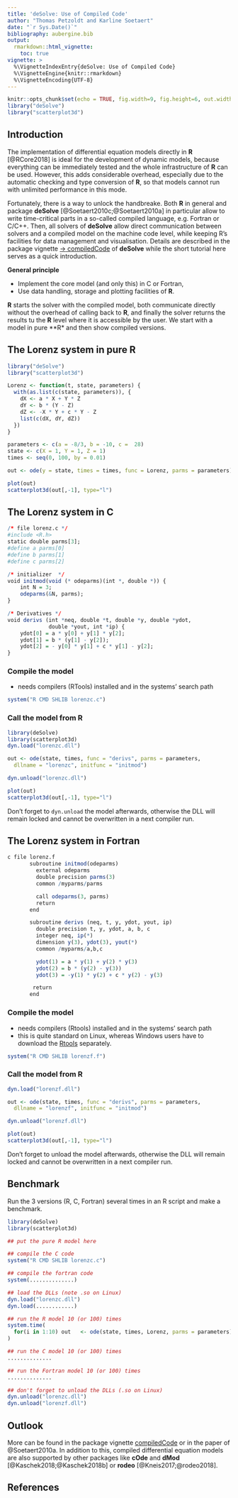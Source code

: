```yaml
---
title: 'deSolve: Use of Compiled Code'
author: "Thomas Petzoldt and Karline Soetaert"
date: "`r Sys.Date()`"
bibliography: aubergine.bib
output: 
  rmarkdown::html_vignette:
    toc: true
vignette: >
  %\VignetteIndexEntry{deSolve: Use of Compiled Code}
  %\VignetteEngine{knitr::rmarkdown}
  %\VignetteEncoding{UTF-8} 
---
```


```r
knitr::opts_chunk$set(echo = TRUE, fig.width=9, fig.height=6, out.width=600, out.height=400, fig.align="center")
library("deSolve")
library("scatterplot3d")
```


## Introduction

The implementation of differential equation models directly in **R** [@RCore2018] is ideal for the development of dynamic models, because everything can be immediately tested and the whole infrastructure of **R** can be used. However, this adds considerable overhead, especially due to the automatic checking and type conversion of **R**, so that models cannot run with unlimited performance in this mode.

Fortunately, there is a way to unlock the handbreake. Both **R** in general and package **deSolve** [@Soetaert2010c;@Soetaert2010a] in particular allow to write time-critical parts in a so-called compiled language, e.g. Fortran or C/C++. Then, all solvers of **deSolve** allow direct communication between solvers and a compiled model on the machine code level, while keeping R's facilities for data management and visualisation. Details are described in the package vignette [$\rightarrow$ compiledCode](https://CRAN.R-project.org/package=deSolve/vignettes/compiledCode.pdf) of **deSolve** while the short tutorial here serves as a quick introduction.

**General principle**

* Implement the core model (and only this) in C or Fortran,
* Use data handling, storage and plotting facilities of **R**.

**R** starts the solver with the compiled model, both communicate directly without the overhead of calling back to **R**, and finally the solver returns the results tu the **R** level where it is accessible by the user. We start with a model in pure **R* and then show compiled versions.

## The Lorenz system in pure R

```r
library("deSolve")
library("scatterplot3d")

Lorenz <- function(t, state, parameters) {
  with(as.list(c(state, parameters)), {
    dX <- a * X + Y * Z
    dY <- b * (Y - Z)
    dZ <- -X * Y + c * Y - Z
    list(c(dX, dY, dZ))
  })
}

parameters <- c(a = -8/3, b = -10, c =  28)
state <- c(X = 1, Y = 1, Z = 1)
times <- seq(0, 100, by = 0.01)

out <- ode(y = state, times = times, func = Lorenz, parms = parameters)

plot(out)
scatterplot3d(out[,-1], type="l")
```


## The Lorenz system in C


```r
/* file lorenz.c */
#include <R.h>
static double parms[3];
#define a parms[0]
#define b parms[1]
#define c parms[2]

/* initializer  */
void initmod(void (* odeparms)(int *, double *)) {
    int N = 3;
    odeparms(&N, parms);
}

/* Derivatives */
void derivs (int *neq, double *t, double *y, double *ydot,
             double *yout, int *ip) {
    ydot[0] = a * y[0] + y[1] * y[2];
    ydot[1] = b * (y[1] - y[2]);
    ydot[2] = - y[0] * y[1] + c * y[1] - y[2];
} 
```


### Compile the model

* needs compilers (RTools) installed and in the systems' search path

```r
system("R CMD SHLIB lorenzc.c")
```


### Call the model from R

```r
library(deSolve)
library(scatterplot3d)
dyn.load("lorenzc.dll")

out <- ode(state, times, func = "derivs", parms = parameters,
  dllname = "lorenzc", initfunc = "initmod")

dyn.unload("lorenzc.dll")

plot(out)
scatterplot3d(out[,-1], type="l")
```

Don't forget to `dyn.unload` the model afterwards, otherwise the DLL will remain 
locked and cannot be overwritten in a next compiler run.


## The Lorenz system in Fortran


<!---
Note:

Rmarkdown is capable to call fortran and c code directly from the code chunks, 
so it is (theoretically and practically) not necessary to have the c/fortran files 
on the hard disc. It then compiles it to a temprary dll 
(with a cryptic random file name) and loads this directly.

I don't use this here, intentionally. T.P.
--->


```r
c file lorenz.f
       subroutine initmod(odeparms)
         external odeparms
         double precision parms(3)
         common /myparms/parms

         call odeparms(3, parms)
         return
       end

       subroutine derivs (neq, t, y, ydot, yout, ip)
         double precision t, y, ydot, a, b, c
         integer neq, ip(*)
         dimension y(3), ydot(3), yout(*)
         common /myparms/a,b,c

         ydot(1) = a * y(1) + y(2) * y(3)
         ydot(2) = b * (y(2) - y(3))
         ydot(3) = -y(1) * y(2) + c * y(2) - y(3)

        return
       end
```


### Compile the model

* needs compilers (Rtools) installed and in the systems' search path
* this is quite standard on Linux, whereas Windows users have to download the [Rtools](https://cran.r-project.org/bin/windows/Rtools/) separately.

```r
system("R CMD SHLIB lorenzf.f")
```


### Call the model from R

```r
dyn.load("lorenzf.dll")

out <- ode(state, times, func = "derivs", parms = parameters,
  dllname = "lorenzf", initfunc = "initmod")

dyn.unload("lorenzf.dll")

plot(out)
scatterplot3d(out[,-1], type="l")
```

Don't forget to unload the model afterwards, otherwise the DLL will remain 
locked and cannot be overwritten in a next compiler run.

## Benchmark

Run the 3 versions (R, C, Fortran) several times in an R script and make a benchmark.

```r
library(deSolve)
library(scatterplot3d)

## put the pure R model here

## compile the C code
system("R CMD SHLIB lorenzc.c")

## compile the fortran code
system(..............)

## load the DLLs (note .so on Linux)
dyn.load("lorenzc.dll")
dyn.load(............)

## run the R model 10 (or 100) times
system.time(
  for(i in 1:10) out   <- ode(state, times, Lorenz, parms = parameters)
)

## run the C model 10 (or 100) times
..............

## run the Fortran model 10 (or 100) times
..............

## don't forget to unload the DLLs (.so on Linux)
dyn.unload("lorenzc.dll")
dyn.unload("lorenzf.dll")
```

## Outlook

More can be found in the package vignette [compiledCode](https://CRAN.R-project.org/package=deSolve/vignettes/compiledCode.pdf) or in the paper of @Soetaert2010a. In addition to this, compiled differential equation models are also supported by other packages like **cOde** and **dMod** [@Kaschek2018;@Kaschek2018b] or **rodeo**  [@Kneis2017;@rodeo2018].


## References

<div id="refs"></div>

